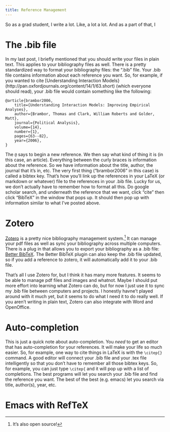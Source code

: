 ```yaml
---
title: Reference Management
---
```


So as a grad student, I write a lot.
Like, a lot a lot.
And as a part of that, I

# The .bib file
In my last post, I briefly mentioned that you should write your files in plain text.
This applies to your bibliography files as well.
There is a pretty standardized way to format your bibliography files: the ".bib" file.
Your .bib file contains information about each reference you want.
So, for example, if you wanted to cite [Understanding Interaction Models}(http://pan.oxfordjournals.org/content/14/1/63.short) (which everyone should read), your .bib file would contain something like the following: 

    @article{brambor2006,
        title={Understanding Interaction Models: Improving Empirical Analyses},
        author={Brambor, Thomas and Clark, William Roberts and Golder, Matt},
        journal={Political Analysis},
        volume={14},
        number={1},
        pages={63--82},
        year={2006},
    }

The `@` says to begin a new reference.
We then say what kind of thing it is (in this case, an article).
Everything between the curly braces is information about the reference.
So we have information about the title, author, the journal that it's in, etc.
The very first thing ("brambor2006" in this case) is called a bibtex key.
That's how you'll link up the references in your LaTeX (or markdown or whatever) file to the references in your .bib file. 
Lucky for us, we don't actually have to remember how to format all this.
Do google scholar search, and underneath the reference that we want, click "cite" then click "BibTeX" in the window that pops up.
It should then pop up with information similar to what I've posted above. 

# Zotero
[Zotero](https://www.zotero.org/) is a pretty nice bibliography management system.[^zotero]
It can manage your pdf files as well as sync your bibliography across multiple computers.
There is a plug in that allows you to export your bibliography as a .bib file: [Better BibTeX](https://zotplus.github.io/better-bibtex/).
The Better BibTeX plugin can also keep the .bib file updated, so if you add a reference to zotero, it will automatically add it to your .bib file.

That's all I use Zotero for, but I think it has many more features.
It seems to be able to manage pdf files and images and whatnot.
Maybe I should put more effort into learning what Zotero can do, but for now I just use it to sync my .bib file between computers and projects.
I honestly havne't played around with it much yet, but it seems to do what I need it to do really well.
If you aren't writing in plain text, Zotero can also integrate with Word and OpenOffice. 

[^zotero]: It's also open source! 

# Auto-completion
This is just a quick note about auto-completion.
You *need* to get an editor that has auto-completion for your references.
It will make your life so much easier.
So, for example, one way to cite things in LaTeX is with the `\citep{}` command.
A good editor will connect your .bib file and your .tex file intelligently so that you don't have to remember all those bibtex keys.
So, for example, you can just type `\citep{` and it will pop up with a list of completions.
The best programs will let you search your .bib file and find the reference you want.
The best of the best (e.g. emacs) let you search via title, author(s), year, etc. 

# Emacs with RefTeX
